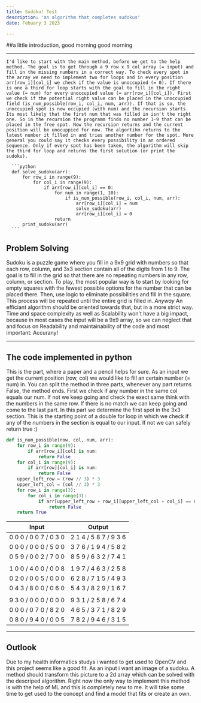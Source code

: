 ```yaml
---
title: Sudoku! Test
description: 'an algorithm that completes sudokus'
date: Febuary 3 2023

---
```


##a little introduction, good morning good morning

---

<Box display="flex">
  <Box width={1/2} p={3}>
    
    I'd like to start with the main method, before we get to the help method. The goal is to get through a 9 row x 9 col array (= input) and fill in the missing numbers in a correct way. To check every spot in the array we need to implement two for loops and in every position arr[row_i][col_i] we check if the value is unoccupied (= 0). If there is one a third for loop starts with the goal to fill in the right value (= num) for every unoccupied value (= arr[row_i][col_i]). First we check if the potential right value can be placed in the unoccupied field (is_num_possible(row_i, col_i, num, arr)). If that is so, the unoccupied spot is now occupied (with num) and the recursion starts. Its most likely that the first num that was filled in isn't the right one. So in the recursion the programm finds no number 1-9 that can be placed in the free spot. Now the recursion returns and the current position will be unocuppied for now. The algortihm returns to the latest number it filled in and tries another number for the spot. More general you could say it checks every possibility in an ordered sequence. Only if every spot has been taken, the algorithm will skip the third for loop and returns the first solution (or print the sudoku).
    
  </Box>
  <Box width={1/2} p={3}>
    
    
      ```python
      def solve_sudoku(arr):
          for row_i in range(9):
              for col_i in range(9):
                  if arr[row_i][col_i] == 0:
                      for num in range(1, 10):
                          if is_num_possible(row_i, col_i, num, arr):
                              arr[row_i][col_i] = num
                              solve_sudoku(arr)
                              arr[row_i][col_i] = 0
                      return
          print_sudoku(arr)
      ```
  </Box>
</Box>





## Problem Solving

Sudoku is a puzzle game where you fill in a 9x9 grid with numbers so that each row, column, and 3x3 section contain all of the digits from 1 to 9. The goal is to fill in the grid so that there are no repeating numbers in any row, column, or section. 
To play, the most popular way is to start by looking for empty squares with the fewest possible options for the number that can be placed there. Then, use logic to eliminate possibilities and fill in the square. This process will be repeated until the entire grid is filled in. 
_Anyway_
An efficiant algorithm should be oriented towards that, but in a more strict way. Time and space complexity as well as Scalability won't have a big impact, because in most cases the input will be a 9x9 array, so we can neglect that and focus on Readability and maintainability of the code and most important: Accurany!

---

## The code implemented in python




This is the part, where a paper and a pencil helps for sure. As an input we get the current position (row, col) we would like to fill an certain number (= num) in.
You can split the method in three parts, whenever any part returns False, the method ends. First we check if any number in the same col equals our num. If not we keep going and check the exect same think with the numbers in the same row. If there is no match we can keep going and come to the last part. 
In this part we determine the first spot in the 3x3 section. This is the starting point of a double for loop in which we check if any of the numbers in the section is equal to our input. If not we can safely return true :) 

```python
def is_num_possible(row, col, num, arr):
    for row_i in range(9):
        if arr[row_i][col] is num:
            return False
    for col_i in range(9):
        if arr[row][col_i] is num:
            return False
    upper_left_row = (row // 3) * 3
    upper_left_col = (col // 3) * 3
    for row_i in range(3):
        for col_i in range(3):
            if arr[upper_left_row + row_i][upper_left_col + col_i] == num:
                return False
    return True
```
| Input                | Output               |
| -------------------- | -------------------- |
|0 0 0 / 0 0 7 / 0 3 0 | 2 1 4 / 5 8 7 / 9 3 6| 
|0 0 0 / 0 0 0 / 5 0 0 | 3 7 6 / 1 9 4 / 5 8 2| 
|0 5 9 / 0 0 2 / 7 0 0 | 8 5 9 / 6 3 2 / 7 4 1|
|                      |                      |
|1 0 0 / 4 0 0 / 0 0 8 | 1 9 7 / 4 6 3 / 2 5 8|
|0 2 0 / 0 0 5 / 0 0 0 | 6 2 8 / 7 1 5 / 4 9 3|
|0 4 3 / 8 0 0 / 0 6 0 | 5 4 3 / 8 2 9 / 1 6 7|
|                      |                      |
|9 3 0 / 0 0 0 / 0 0 0 | 9 3 1 / 2 5 8 / 6 7 4|
|0 0 0 / 0 7 0 / 8 2 0 | 4 6 5 / 3 7 1 / 8 2 9|
|0 8 0 / 9 4 0 / 0 0 5 | 7 8 2 / 9 4 6 / 3 1 5|


---

## Outlook

Due to my health informatics studys i wanted to get used to OpenCV and this project seems like a good fit. As an input i want an image of a sudoku. A method should transform this picture to a 2d array which can be solved with the descriped algorithm. Right now the only way to implement this method is with the help of ML and this is completely new to me. It will take some time to get used to the concept and find a model that fits or create an own.   
